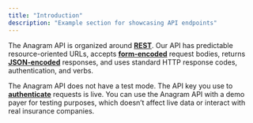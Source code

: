 ```yaml
---
title: "Introduction"
description: "Example section for showcasing API endpoints"
---
```


The Anagram API is organized around [**REST**](http://en.wikipedia.org/wiki/Representational_State_Transfer). Our API has predictable resource-oriented URLs, accepts [**form-encoded**](https://en.wikipedia.org/wiki/POST_\(HTTP\)#Use_for_submitting_web_forms) request bodies, returns [**JSON-encoded**](http://www.json.org/) responses, and uses standard HTTP response codes, authentication, and verbs.

The Anagram API does not have a test mode. The API key you use to [**authenticate**](https://api-docs.anagram.care/api-reference/authentication) requests is live. You can use the Anagram API with a demo payer for testing purposes, which doesn’t affect live data or interact with real insurance companies.